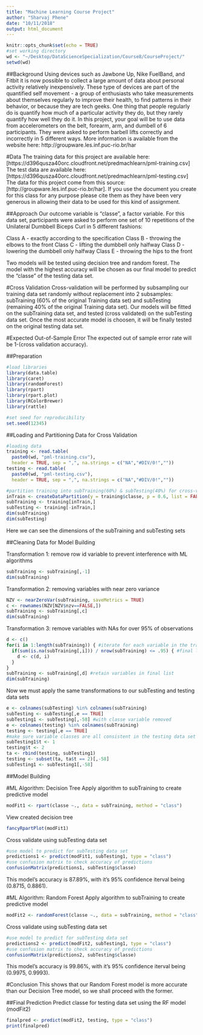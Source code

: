 ```yaml
---
title: "Machine Learning Course Project"
author: "Sharvaj Phene"
date: "10/11/2018"
output: html_document
---
```


```r
knitr::opts_chunk$set(echo = TRUE)
#set working directory
wd <- "~/Desktop/DataScienceSpecialization/Course8/CourseProject/"
setwd(wd)
```

##Background
Using devices such as Jawbone Up, Nike FuelBand, and Fitbit it is now possible to collect a large amount of data about personal activity relatively inexpensively. These type of devices are part of the quantified self movement - a group of enthusiasts who take measurements about themselves regularly to improve their health, to find patterns in their behavior, or because they are tech geeks. One thing that people regularly do is quantify how much of a particular activity they do, but they rarely quantify how well they do it. In this project, your goal will be to use data from accelerometers on the belt, forearm, arm, and dumbell of 6 participants. They were asked to perform barbell lifts correctly and incorrectly in 5 different ways. More information is available from the website here: http://groupware.les.inf.puc-rio.br/har 

#Data
The training data for this project are available here: [https://d396qusza40orc.cloudfront.net/predmachlearn/pml-training.csv]
The test data are available here: [https://d396qusza40orc.cloudfront.net/predmachlearn/pml-testing.csv]
The data for this project come from this source: [http://groupware.les.inf.puc-rio.br/har]. If you use the document you create for this class for any purpose please cite them as they have been very generous in allowing their data to be used for this kind of assignment.

##Approach
Our outcome variable is "classe", a factor variable. For this data set, participants were asked to perform one set of 10 repetitions of the Unilateral Dumbbell Biceps Curl in 5 different fashions: 

Class A - exactly according to the specification 
Class B - throwing the elbows to the front
Class C - lifting the dumbbell only halfway
Class D - lowering the dumbbell only halfway 
Class E - throwing the hips to the front

Two models will be tested using decision tree and random forest. The model with the highest accuracy will be chosen as our final model to predict the "classe" of the testing data set.

#Cross Validation
Cross-validation will be performed by subsampling our training data set randomly without replacement into 2 subsamples: subTraining (60% of the original Training data set) and subTesting (remaining 40% of the original Training data set). Our models will be fitted on the subTraining data set, and tested (cross validated) on the subTesting data set. Once the most accurate model is choosen, it will be finally tested on the original testing data set.

#Expected Out-of-Sample Error
The expected out of sample error rate will be 1-(cross validation accuracy).

##Preparation
```r
#load libraries
library(data.table)
library(caret)
library(randomForest)
library(rpart)
library(rpart.plot)
library(RColorBrewer)
library(rattle)

#set seed for reproducibility
set.seed(12345)
```

##Loading and Partitioning Data for Cross Validation
```r
#loading data
training <- read.table(
  paste0(wd, "pml-training.csv"), 
  header = TRUE, sep = ",", na.strings = c("NA","#DIV/0!",""))
testing <- read.table(
  paste0(wd, "pml-testing.csv"), 
  header = TRUE, sep = ",", na.strings = c("NA","#DIV/0!",""))

#partition training into subTraining(60%) & subTesting(40%) for cross-validation
inTrain <- createDataPartition(y = training$classe, p = 0.6, list = FALSE)
subTraining <- training[inTrain,]
subTesting <- training[-inTrain,]
dim(subTraining)
dim(subTesting)
```
Here we can see the dimensions of the subTraining and subTesting sets

##Cleaning Data for Model Building

Transformation 1: remove row id variable to prevent interference with ML algorithms
```r
subTraining <- subTraining[,-1]
dim(subTraining)
```
Transformation 2: removing variables with near zero variance 
```r
NZV <- nearZeroVar(subTraining, saveMetrics = TRUE)
c <- rownames(NZV[NZV$nzv==FALSE,])
subTraining <- subTraining[,c]
dim(subTraining)
```
Transformation 3: remove variables with NAs for over 95% of observations
```r
d <- c()
for(i in 1:length(subTraining)) { #iterate for each variable in the training dataset
  if(sum(is.na(subTraining[,i])) / nrow(subTraining) <= .95) { #final list of variables
    d <- c(d, i) 
  } 
}
subTraining <- subTraining[,d] #retain variables in final list 
dim(subTraining)
```
Now we must apply the same transformations to our subTesting and testing data sets
```r
e <- colnames(subTesting) %in% colnames(subTraining)
subTesting <- subTesting[,e == TRUE]
subTesting1 <- subTesting[,-58] #with classe variable removed
e <- colnames(testing) %in% colnames(subTraining)
testing <- testing[,e == TRUE]
#make sure variable classes are all consistent in the testing data set (merge, then split)
subTesting1$t <- 1
testing$t <- 2
ta <- rbind(testing, subTesting1)
testing <- subset(ta, ta$t == 2)[,-58]
subTesting1 <- subTesting1[,-58]
```

##Model Building

#ML Algorithm: Decision Tree 
Apply algorithm to subTraining to create predictive model
```r
modFit1 <- rpart(classe ~., data = subTraining, method = "class")
```
View created decision tree
```r
fancyRpartPlot(modFit1)
```

Cross validate using subTesting data set
```r
#use model to predict for subTesting data set
predictions1 <- predict(modFit1, subTesting1, type = "class")
#use confusion matrix to check accuracy of predictions
confusionMatrix(predictions1, subTesting$classe)
```
This model's accuracy is 87.89%, with it's 95% confidence iterval being (0.8715, 0.8861).

#ML Algorithm: Random Forest
Apply algorithm to subTraining to create predictive model
```r
modFit2 <- randomForest(classe ~., data = subTraining, method = "class")
```
Cross validate using subTesting data set
```r
#use model to predict for subTesting data set
predictions2 <- predict(modFit2, subTesting1, type = "class")
#use confusion matrix to check accuracy of predictions
confusionMatrix(predictions2, subTesting$classe)
```
This model's accuracy is 99.86%, with it's 95% confidence iterval being (0.9975, 0.9993).

#Conclusion
This shows that our Random Forest model is more accurate than our Decision Tree model, so we shall proceed with the former.

##Final Prediction
Predict classe for testing data set using the RF model (modFit2) 
```r
finalpred <- predict(modFit2, testing, type = "class")
print(finalpred)
```








